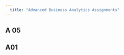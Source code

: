```yaml
---
  title: "Advanced Business Analytics Assignments"
---
```

## A 05

<script src="https://gist.github.com/omkar8963/17d9fc9733b5beec39245af4930ccd08.js"></script>
    
## A01
<script src="https://gist.github.com/omkar8963/7869c78a1934493b976183bdd280ff48.js"></script>

